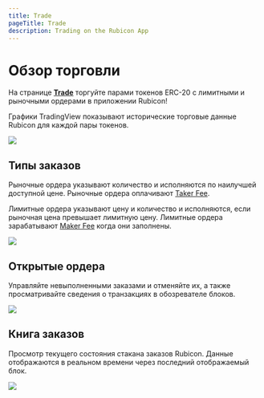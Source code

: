 ```yaml
---
title: Trade
pageTitle: Trade
description: Trading on the Rubicon App
---
```


# Обзор торговли

На странице **[Trade](https://app.rubicon.finance/trade)** торгуйте парами токенов ERC-20 с лимитными и рыночными ордерами в приложении Rubicon!

Графики TradingView показывают исторические торговые данные Rubicon для каждой пары токенов.

![](</assets/Trade Page.png>)

## Типы заказов

Рыночные ордера указывают количество и исполняются по наилучшей доступной цене. Рыночные ордера оплачивают [Taker Fee](/protocol/rubicon-market/fees).

Лимитные ордера указывают цену и количество и исполняются, если рыночная цена превышает лимитную цену. Лимитные ордера зарабатывают [Maker Fee](/protocol/rubicon-market/fees) когда они заполнены.

![](</assets/MarketOrder.png>)

## Открытые ордера

Управляйте невыполненными заказами и отменяйте их, а также просматривайте сведения о транзакциях в обозревателе блоков.

![](</assets/OpenOrders.png>)

## Книга заказов

Просмотр текущего состояния стакана заказов Rubicon. Данные отображаются в реальном времени через последний отображаемый блок.

![](</assets/OrderBook.png>)